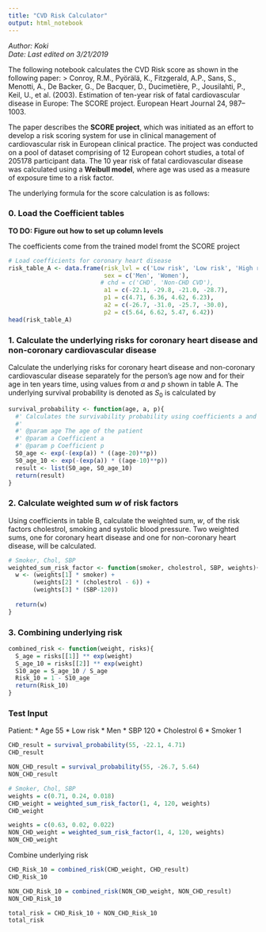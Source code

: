 ```yaml
---
title: "CVD Risk Calculator"
output: html_notebook
---
```


*Author: Koki*  
*Date: Last edited on 3/21/2019*

The following notebook calculates the CVD Risk score as shown in the following paper:
> Conroy, R.M., Pyörälä, K., Fitzgerald, A.P., Sans, S., Menotti, A., De Backer, G., De Bacquer, D., Ducimetière, P., Jousilahti, P., Keil, U., et al. (2003). Estimation of ten-year risk of fatal cardiovascular disease in Europe: The SCORE project. European Heart Journal 24, 987–1003.

The paper describes the **SCORE project**, which was initiated as an effort to develop a risk scoring system for use in clinical management of cardiovascular risk in European clinical practice. The project was conducted on a pool of dataset comprising of 12 European cohort studies, a total of 205178 participant data. The 10 year risk of fatal cardiovascular disease was calculated using a **Weibull model**, where age was used as a measure of exposure time to a risk factor. 

The underlying formula for the score calculation is as follows: 

### 0. Load the Coefficient tables
**TO DO: Figure out how to set up column levels**

The coefficients come from the trained model fromt the SCORE project
```r
# Load coefficients for coronary heart disease
risk_table_A <- data.frame(risk_lvl = c('Low risk', 'Low risk', 'High risk', 'High risk'),
                           sex = c('Men', 'Women'),
                          # chd = c('CHD', 'Non-CHD CVD'),
                           a1 = c(-22.1, -29.8, -21.0, -28.7),
                           p1 = c(4.71, 6.36, 4.62, 6.23),
                           a2 = c(-26.7, -31.0, -25.7, -30.0),
                           p2 = c(5.64, 6.62, 5.47, 6.42))
head(risk_table_A)
```

### 1. Calculate the underlying risks for coronary heart disease and non-coronary cardiovascular disease

Calculate the underlying risks for coronary heart disease and non-coronary cardiovascular disease separately for the person's age now and for their age in ten years time, using values from $\alpha$ and $p$ shown in table A. The underlying survival probability is denoted as $S_0$ is calculated by

\begin{align}
S_0(age) = exp\{-(exp(a))(age - 20)^p\}\\
S_0(age+10) = exp\{-(exp(a))(age - 10)^p\}
\end{align}

```r
survival_probability <- function(age, a, p){
  #' Calculates the survivability probability using coefficients a and p
  #' 
  #' @param age The age of the patient 
  #' @param a Coefficient a
  #' @param p Coefficient p 
  S0_age <- exp(-(exp(a)) * ((age-20)**p))
  S0_age_10 <- exp(-(exp(a)) * ((age-10)**p))
  result <- list(S0_age, S0_age_10)
  return(result)
}
```


### 2. Calculate weighted sum $w$ of risk factors

Using coefficients in table B, calculate the weighted sum, $w$, of the risk factors cholestrol, smoking and systolic blood pressure. Two weighted sums, one for coronary heart disease and one for non-coronary heart disease, will be calculated. 


```r
# Smoker, Chol, SBP
weighted_sum_risk_factor <- function(smoker, cholestrol, SBP, weights){
  w <- (weights[1] * smoker) + 
       (weights[2] * (cholestrol - 6)) + 
       (weights[3] * (SBP-120))
    
  return(w)
}
```

### 3. Combining underlying risk
```r
combined_risk <- function(weight, risks){
  S_age = risks[[1]] ** exp(weight)
  S_age_10 = risks[[2]] ** exp(weight)
  S10_age = S_age_10 / S_age
  Risk_10 = 1 - S10_age
  return(Risk_10)
}
```

### Test Input 
Patient: 
* Age 55
* Low risk
* Men
* SBP 120
* Cholestrol 6
* Smoker 1

```r
CHD_result = survival_probability(55, -22.1, 4.71)
CHD_result
```

```r
NON_CHD_result = survival_probability(55, -26.7, 5.64)
NON_CHD_result
```

```r
# Smoker, Chol, SBP
weights = c(0.71, 0.24, 0.018)
CHD_weight = weighted_sum_risk_factor(1, 4, 120, weights)
CHD_weight
```

```r
weights = c(0.63, 0.02, 0.022)
NON_CHD_weight = weighted_sum_risk_factor(1, 4, 120, weights)
NON_CHD_weight
```

Combine underlying risk

```r
CHD_Risk_10 = combined_risk(CHD_weight, CHD_result)
CHD_Risk_10
```

```r
NON_CHD_Risk_10 = combined_risk(NON_CHD_weight, NON_CHD_result)
NON_CHD_Risk_10
```

```r
total_risk = CHD_Risk_10 + NON_CHD_Risk_10
total_risk
```